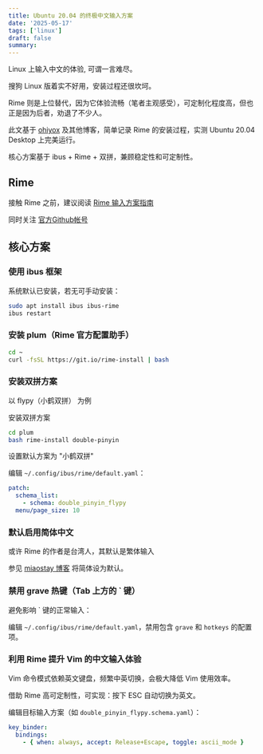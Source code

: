 ```yaml
---
title: Ubuntu 20.04 的终极中文输入方案
date: '2025-05-17'
tags: ['linux']
draft: false
summary:
---
```


Linux 上输入中文的体验, 可谓一言难尽。

搜狗 Linux 版着实不好用，安装过程还很坎坷。

Rime 则是上位替代，因为它体验流畅（笔者主观感受），可定制化程度高，但也正是因为后者，劝退了不少人。

此文基于 [ohiyox](https://blog.ohiyox.in/archives/1445) 及其他博客，简单记录 Rime 的安装过程，实测 Ubuntu 20.04 Desktop 上完美运行。

核心方案基于 ibus + Rime + 双拼，兼顾稳定性和可定制性。

## Rime

接触 Rime 之前，建议阅读 [Rime 输入方案指南](https://github.com/rime/home/wiki/RimeWithSchemata)

同时关注 [官方Github帐号](https://github.com/rime)

## 核心方案

### 使用 ibus 框架

系统默认已安装，若无可手动安装：

```bash
sudo apt install ibus ibus-rime
ibus restart
```

### 安装 plum（Rime 官方配置助手）

```bash
cd ~
curl -fsSL https://git.io/rime-install | bash
```

### 安装双拼方案

以 flypy（小鹤双拼） 为例

安装双拼方案

```bash
cd plum
bash rime-install double-pinyin
```

设置默认方案为 "小鹤双拼"

编辑 `~/.config/ibus/rime/default.yaml`：

```yaml
patch:
  schema_list:
    - schema: double_pinyin_flypy
  menu/page_size: 10
```

### 默认启用简体中文

或许 Rime 的作者是台湾人，其默认是繁体输入

参见 [miaostay 博客](https://miaostay.com/2018/11/rime设置为默认简体) 将简体设为默认。

### 禁用 grave 热键（Tab 上方的 \` 键）

避免影响 \` 键的正常输入：

编辑 `~/.config/ibus/rime/default.yaml`，禁用包含 `grave` 和 `hotkeys` 的配置项。

### 利用 Rime 提升 Vim 的中文输入体验

Vim 命令模式依赖英文键盘，频繁中英切换，会极大降低 Vim 使用效率。

借助 Rime 高可定制性，可实现：按下 ESC 自动切换为英文。

编辑目标输入方案（如 `double_pinyin_flypy.schema.yaml`）：

```yaml
key_binder:
  bindings:
    - { when: always, accept: Release+Escape, toggle: ascii_mode }
```


